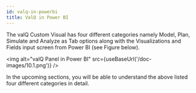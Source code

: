 ```yaml
---
id: valq-in-powerbi
title: ValQ in Power BI
---
```


The valQ Custom Visual has four different categories namely Model, Plan,
Simulate and Analyze as Tab options along with the Visualizations and
Fields input screen from Power BI (see Figure below).

<img alt="valQ Panel in Power BI" src={useBaseUrl('/doc-images/10.1.png')} />

In the upcoming sections, you will be able to understand the above
listed four different categories in detail.
